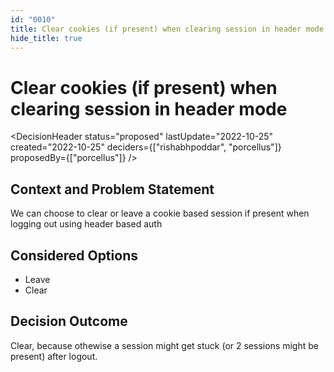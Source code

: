 ```yaml
---
id: "0010"
title: Clear cookies (if present) when clearing session in header mode
hide_title: true
---
```



# Clear cookies (if present) when clearing session in header mode

<DecisionHeader status="proposed" lastUpdate="2022-10-25" created="2022-10-25" deciders={["rishabhpoddar", "porcellus"]} proposedBy={["porcellus"]} />

## Context and Problem Statement

We can choose to clear or leave a cookie based session if present when logging out using header based auth

## Considered Options

* Leave
* Clear

## Decision Outcome

Clear, because othewise a session might get stuck (or 2 sessions might be present) after logout.
